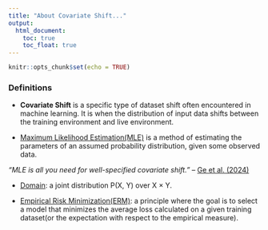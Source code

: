 ```yaml
---
title: "About Covariate Shift..."
output: 
  html_document:
    toc: true
    toc_float: true
---
```


```r
knitr::opts_chunk$set(echo = TRUE)
```

### Definitions

- **Covariate Shift** is a specific type of dataset shift often encountered in machine learning. It is when the distribution of input data shifts between the training environment and live environment.

- [Maximum Likelihood Estimation(MLE)](https://en.wikipedia.org/wiki/Maximum_likelihood_estimation) is a method of estimating the parameters of an assumed probability distribution, given some observed data.

_“MLE is all you need for well-specified covariate shift.”_ – [Ge et al. (2024)](https://arxiv.org/abs/2311.15961)

- [Domain](https://en.wikipedia.org/wiki/Domain_adaptation): a joint distribution P(X, Y) over X × Y.

- [Empirical Risk Minimization(ERM)](https://en.wikipedia.org/wiki/Empirical_risk_minimization): a principle where the goal is to select a model that minimizes the average loss calculated on a given training dataset(or the expectation with respect to the empirical measure).

